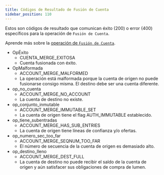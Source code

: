 ```yaml
---
title: Códigos de Resultado de Fusión de Cuenta
sidebar_position: 110
---
```



Estos son códigos de resultado que comunican éxito (200) o error (400) específicos para la operación de `Fusión de Cuenta`.

Aprende más sobre la [operación de `Fusión de Cuenta`](../../../../../../../learn/fundamentals/transactions/list-of-operations.mdx#account-merge).

<AttributeTable>

- OpÉxito
  - CUENTA_MERGE_EXITOSA
  - Cuenta fusionada con éxito.
- OpMalformada
  - ACCOUNT_MERGE_MALFORMED
  - La operación está malformada porque la cuenta de origen no puede fusionarse consigo misma. El destino debe ser una cuenta diferente.
- op_no_cuenta
  - ACCOUNT_MERGE_NO_ACCOUNT
  - La cuenta de destino no existe.
- op_conjunto_inmutable
  - ACCOUNT_MERGE_IMMUTABLE_SET
  - La cuenta de origen tiene el flag AUTH_IMMUTABLE establecido.
- op_tiene_subentradas
  - ACCOUNT_MERGE_HAS_SUB_ENTRIES
  - La cuenta de origen tiene líneas de confianza y/o ofertas.
- op_numero_sec_too_far
  - ACCOUNT_MERGE_SEQNUM_TOO_FAR
  - El número de secuencia de la cuenta de origen es demasiado alto.
- op_destino_lleno
  - ACCOUNT_MERGE_DEST_FULL
  - La cuenta de destino no puede recibir el saldo de la cuenta de origen y aún satisfacer sus obligaciones de compra de lumen.

</AttributeTable>
